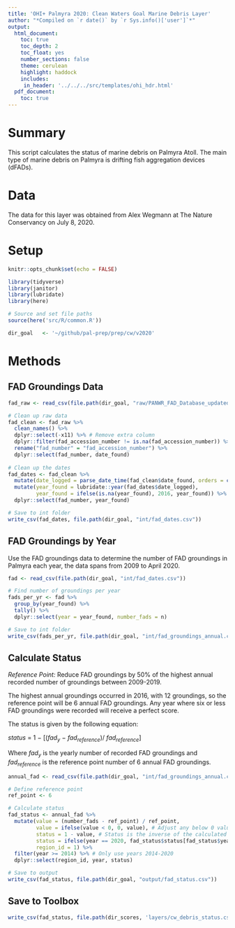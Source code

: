 ```yaml
---
title: 'OHI+ Palmyra 2020: Clean Waters Goal Marine Debris Layer'
author: "*Compiled on `r date()` by `r Sys.info()['user']`*"
output: 
  html_document:
    toc: true
    toc_depth: 2 
    toc_float: yes
    number_sections: false
    theme: cerulean
    highlight: haddock
    includes: 
     in_header: '../../../src/templates/ohi_hdr.html' 
  pdf_document:
    toc: true
---
```


# Summary

This script calculates the status of marine debris on Palmyra Atoll. The main type of marine debris on Palmyra is drifting fish aggregation devices (dFADs).         

# Data 

The data for this layer was obtained from Alex Wegmann at The Nature Conservancy on July 8, 2020.

# Setup

```r
knitr::opts_chunk$set(echo = FALSE)

library(tidyverse)
library(janitor)
library(lubridate)
library(here)

# Source and set file paths
source(here('src/R/common.R'))

dir_goal   <- '~/github/pal-prep/prep/cw/v2020'
```

# Methods

## FAD Groundings Data

```r
fad_raw <- read_csv(file.path(dir_goal, "raw/PANWR_FAD_Database_updated_27May2020_GPSUpdate.csv"))

# Clean up raw data 
fad_clean <- fad_raw %>% 
  clean_names() %>% 
  dplyr::select(-x11) %>% # Remove extra column
  dplyr::filter(fad_accession_number != is.na(fad_accession_number)) %>% # Filter out the NA observations
  rename("fad_number" = "fad_accession_number") %>% 
  dplyr::select(fad_number, date_found)  
  
# Clean up the dates
fad_dates <- fad_clean %>% 
  mutate(date_logged = parse_date_time(fad_clean$date_found, orders = c('mdy', 'dmy'))) %>% 
  mutate(year_found = lubridate::year(fad_dates$date_logged),
         year_found = ifelse(is.na(year_found), 2016, year_found)) %>% # Missing dates all 2016 according the fad #
  dplyr::select(fad_number, year_found)

# Save to int folder
write_csv(fad_dates, file.path(dir_goal, "int/fad_dates.csv"))
```

## FAD Groundings by Year 

Use the FAD groundings data to determine the number of FAD groundings in Palmyra each year, the data spans from 2009 to April 2020.   

```r

fad <- read_csv(file.path(dir_goal, "int/fad_dates.csv"))

# Find number of groundings per year 
fads_per_yr <- fad %>% 
  group_by(year_found) %>% 
  tally() %>% 
  dplyr::select(year = year_found, number_fads = n)

# Save to int folder
write_csv(fads_per_yr, file.path(dir_goal, "int/fad_groundings_annual.csv"))
```

## Calculate Status 

*Reference Point:* Reduce FAD groundings by 50% of the highest annual recorded number of groundings between 2009-2019.   

The highest annual groundings occurred in 2016, with 12 groundings, so the reference point will be 6 annual FAD groundings. Any year where six or less FAD groundings were recorded will receive a perfect score.

The status is given by the following equation:  

$status~=~1~-~[(fad_{y}~-~fad_{reference})/~fad_{reference}]$   

Where $fad_{y}$ is the yearly number of recorded FAD groundings and $fad_{reference}$ is the reference point number of 6 annual FAD groundings.  

```r

annual_fad <- read_csv(file.path(dir_goal, "int/fad_groundings_annual.csv"))

# Define reference point 
ref_point <- 6

# Calculate status
fad_status <- annual_fad %>% 
  mutate(value = (number_fads - ref_point) / ref_point,
         value = ifelse(value < 0, 0, value), # Adjust any below 0 values to zero 
         status = 1 - value, # Status is the inverse of the calculated value
         status = ifelse(year == 2020, fad_status$status[fad_status$year == 2019], status), # 2020 data is not complete so use 2019 data for 2020
         region_id = 1) %>% 
  filter(year >= 2014) %>% # Only use years 2014-2020
  dplyr::select(region_id, year, status)

# Save to output
write_csv(fad_status, file.path(dir_goal, "output/fad_status.csv"))
```

## Save to Toolbox

```r
write_csv(fad_status, file.path(dir_scores, 'layers/cw_debris_status.csv'))
```

